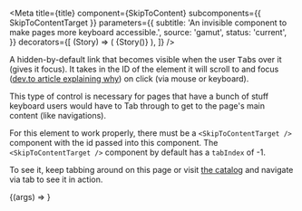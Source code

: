 

<Meta
  title={title}
  component={SkipToContent}
  subcomponents={{ SkipToContentTarget }}
  parameters={{
    subtitle: 'An invisible component to make pages more keyboard accessible.',
    source: 'gamut',
    status: 'current',
  }}
  decorators={[
    (Story) => (
      <Box position="relative" minHeight="200px">
        {Story()}
      </Box>
    ),
  ]}
/>

A hidden-by-default link that becomes visible when the user <kbd>Tab</kbd>s over it (gives it focus).
It takes in the ID of the element it will scroll to and focus ([dev.to article explaining why](https://dev.to/robdodson/managing-focus-64l)) on click (via mouse or keyboard).

This type of control is necessary for pages that have a bunch of stuff keyboard users would have to Tab through to get
to the page's main content (like navigations).

For this element to work properly, there must be a `<SkipToContentTarget />` component with the id passed into this component. The `<SkipToContentTarget />` component by default has a `tabIndex` of -1.

To see it, keep tabbing around on this page or visit [the catalog](https://www.codecademy.com/catalog/language/javascript) and navigate via tab to see it in action.

<Canvas>
  <Story name="SkipToContent">
    {(args) => <SkipToContent contentId="example" />}
  </Story>
</Canvas>

<PropsTable story="SkipToContent" />
